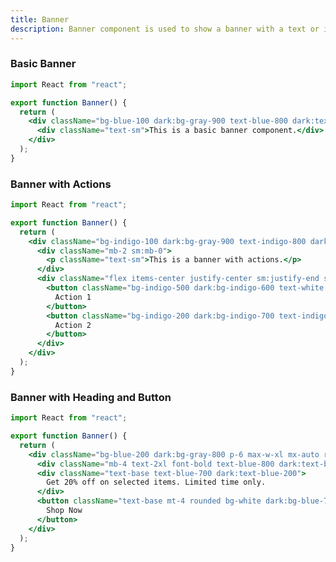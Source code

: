 ```yaml
---
title: Banner
description: Banner component is used to show a banner with a text or icon.
---
```


### Basic Banner
<Preview>
<BasicBanner />
</Preview>

```jsx showLineNumbers
import React from "react";

export function Banner() {
  return (
    <div className="bg-blue-100 dark:bg-gray-900 text-blue-800 dark:text-blue-200 px-4 py-3 rounded-lg max-w-xl mx-auto">
      <div className="text-sm">This is a basic banner component.</div>
    </div>
  );
}
```

### Banner with Actions
<Preview>
<BannerwithActions />
</Preview>

```jsx showLineNumbers
import React from "react";

export function Banner() {
  return (
    <div className="bg-indigo-100 dark:bg-gray-900 text-indigo-800 dark:text-indigo-100 px-4 py-3 rounded-lg flex flex-col sm:flex-row items-center justify-between max-w-2xl mx-auto">
      <div className="mb-2 sm:mb-0">
        <p className="text-sm">This is a banner with actions.</p>
      </div>
      <div className="flex items-center justify-center sm:justify-end space-x-2">
        <button className="bg-indigo-500 dark:bg-indigo-600 text-white px-3 py-2 rounded-md text-sm hover:bg-indigo-600 dark:hover:bg-indigo-500 transition-colors">
          Action 1
        </button>
        <button className="bg-indigo-200 dark:bg-indigo-700 text-indigo-800 dark:text-indigo-200 px-3 py-2 rounded-md text-sm hover:bg-indigo-300 dark:hover:bg-indigo-600 transition-colors">
          Action 2
        </button>
      </div>
    </div>
  );
}
```

### Banner with Heading and Button
<Preview>
<BannerwithHeadingAndButton />
</Preview>

```jsx showLineNumbers	
import React from "react";

export function Banner() {
  return (
    <div className="bg-blue-200 dark:bg-gray-800 p-6 max-w-xl mx-auto rounded-lg">
      <div className="mb-4 text-2xl font-bold text-blue-800 dark:text-blue-100">Special Offer!</div>
      <div className="text-base text-blue-700 dark:text-blue-200">
        Get 20% off on selected items. Limited time only.
      </div>
      <button className="text-base mt-4 rounded bg-white dark:bg-blue-700 px-4 py-2 text-blue-600 dark:text-blue-100 hover:bg-blue-50 dark:hover:bg-blue-600 transition-colors">
        Shop Now
      </button>
    </div>
  );
}
```